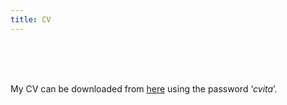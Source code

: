 ```yaml
---
title: CV
---
```


<br><br><br>

My CV can be downloaded from [here](https://web.tresorit.com/l/QCTVv#5jFiSSehvplcobJ9kuJTKw) using the password '*cvita*'.
